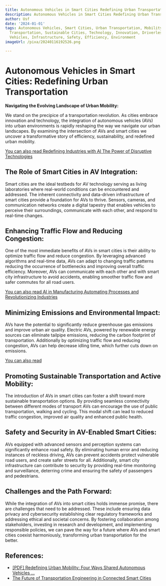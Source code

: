 ```yaml
---
title: Autonomous Vehicles in Smart Cities Redefining Urban Transportation
description: Autonomous Vehicles in Smart Cities Redefining Urban Transportation
author: Usf
date: '2024-01-01'
tags: Autonomous Vehicles, Smart Cities, Urban Transportation, Mobility, Future of
  Transportation, Sustainable Cities, Technology, Innovation, Driverless Cars, Connected
  Vehicles, Infrastructure, Safety, Efficiency, Environment
imageUrl: /pixa/20240116192526.png

---
```

# Autonomous Vehicles in Smart Cities: Redefining Urban Transportation

**Navigating  the Evolving Landscape of Urban Mobility:**

We stand  on the precipice of a transportation revolution. As cities embrace innovation and  technology, the integration of  autonomous  vehicles (AVs) into urban environments is rapidly reshaping  the way we navigate  our urban landscapes. By examining the intersection of  AVs and smart cities we  uncover a transformative story of efficiency, sustainability, and redefined urban mobility.

[You can also read  Redefining Industries with AI The Power of Disruptive Technologies](Redefining%20Industries%20with%20AI%20The%20Power%20of%20Disruptive%20Technologies)


## The Role of Smart Cities in AV Integration:

Smart cities are  the ideal  testbeds for  AV technology serving as living laboratories where real-world conditions can be encountered and addressed. The inherent  connectivity and data-driven infrastructure of smart cities provide a foundation for AVs to thrive.  Sensors, cameras, and communication networks create a digital tapestry that enables vehicles to perceive their surroundings, communicate with each other, and respond to real-time changes.

## Enhancing Traffic  Flow and Reducing Congestion:

One of  the most immediate benefits  of AVs in smart cities  is their ability to optimize traffic flow and  reduce congestion. By leveraging advanced algorithms and real-time data, AVs can adapt to changing traffic patterns reducing the occurrence of bottlenecks and improving overall traffic efficiency. Moreover, AVs can communicate with each other and with smart city infrastructure to avoid accidents, enabling smoother traffic flow and safer commutes for  all  road users.

[You can also read AI in Manufacturing Automating Processes and Revolutionizing  Industries](AI%20in%20Manufacturing%20Automating%20Processes%20and%20Revolutionizing%20Industries)


##  Minimizing Emissions and  Environmental Impact:

AVs have the  potential  to  significantly  reduce greenhouse gas emissions  and improve urban air quality. Electric AVs, powered by renewable energy sources  can eliminate  tailpipe emissions, reducing the carbon  footprint  of transportation. Additionally by  optimizing traffic flow and reducing congestion, AVs can help decrease idling time, which further  cuts down on emissions.

[You can also read ]()


## Promoting Sustainable Transportation and Active Mobility:

The introduction of AVs in smart cities can foster a shift toward more sustainable transportation  options. By providing seamless connectivity between different modes of transport AVs can encourage  the use of public transportation, walking and cycling. This modal shift can lead to reduced traffic congestion, improved air quality and  enhanced public health.

##  Safety and Security in AV-Enabled  Smart Cities:

AVs equipped with advanced sensors and perception systems can significantly enhance road safety. By eliminating human error and reducing  instances of reckless driving, AVs can  prevent accidents protect vulnerable road users, and create safer streets for all. Additionally,  smart city infrastructure can contribute to security by providing real-time monitoring and surveillance, deterring crime and ensuring the safety of passengers and pedestrians.

## Challenges and the Path Forward:

While the integration  of AVs into smart cities holds immense promise, there are challenges that need to be addressed. These include ensuring data privacy and cybersecurity establishing  clear regulatory frameworks and addressing ethical and societal  concerns. By fostering collaboration among stakeholders, investing in research and development, and implementing responsible policies, we  can pave the way for a future where AVs and smart cities coexist harmoniously, transforming  urban transportation for the better.

## References:
- [[PDF] Redefining Urban Mobility: Four Ways Shared Autonomous Vehicles ...](https://cre.org/wp-content/uploads/2017/03/Redefining-Urban-Mobility-Four-Ways-Shared-Autonomous-Vehicles-Will-Reshape-Our-Cities-Ashley-Hand.pdf)
- [The Future of Transportation Engineering in Connected Smart Cities](https://utilitiesone.com/the-future-of-transportation-engineering-in-connected-smart-cities)

